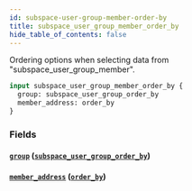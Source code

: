 ```yaml
---
id: subspace-user-group-member-order-by
title: subspace_user_group_member_order_by
hide_table_of_contents: false
---
```



Ordering options when selecting data from "subspace_user_group_member".

```graphql
input subspace_user_group_member_order_by {
  group: subspace_user_group_order_by
  member_address: order_by
}
```


### Fields

#### [`group`](#) ([`subspace_user_group_order_by`](../inputs/subspace-user-group-order-by))




#### [`member_address`](#) ([`order_by`](../enums/order-by))






